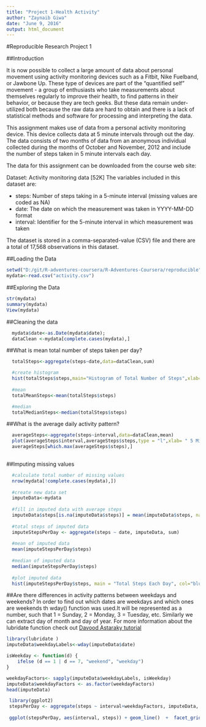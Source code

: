 ---
title: "Project 1-Health Activity"
author: "Zaynaib Giwa"
date: "June 9, 2016"
output: html_document
---

#Reproducible Research Project 1

##Introduction

It is now possible to collect a large amount of data about personal movement using activity monitoring devices such as a Fitbit, Nike Fuelband, or Jawbone Up. These type of devices are part of the "quantified self" movement - a group of enthusiasts who take measurements about themselves regularly to improve their health, to find patterns in their behavior, or because they are tech geeks. But these data remain under-utilized both because the raw data are hard to obtain and there is a lack of statistical methods and software for processing and interpreting the data.

This assignment makes use of data from a personal activity monitoring device. This device collects data at 5 minute intervals through out the day. The data consists of two months of data from an anonymous individual collected during the months of October and November, 2012 and include the number of steps taken in 5 minute intervals each day.

The data for this assignment can be downloaded from the course web site:

Dataset: Activity monitoring data [52K]
The variables included in this dataset are:

- steps: Number of steps taking in a 5-minute interval (missing values are coded as NA)
- date: The date on which the measurement was taken in YYYY-MM-DD format
- interval: Identifier for the 5-minute interval in which measurement was taken

The dataset is stored in a comma-separated-value (CSV) file and there are a total of 17,568 observations in this dataset.

##Loading the Data

```{r reading in data}
setwd("D:/git/R-adventures-coursera/R-Adventures-Coursera/reproducible")
mydata<-read.csv("activity.csv")
```

##Exploring the Data
```{r exploring data}
str(mydata)
summary(mydata)
View(mydata)
```

##Cleaning the data
```{r cleaning data}
  mydata$date<-as.Date(mydata$date);
  dataClean <-mydata[complete.cases(mydata),]
```

##What is mean total number of steps taken per day?
```{r total steps per day}

  totalSteps<-aggregate(steps~date,data=dataClean,sum)

  #create histogram
  hist(totalSteps$steps,main="Histogram of Total Number of Steps",xlab="Number of Steps",col="firebrick")
  
  #mean
  totalMeanSteps<-mean(totalSteps$steps)

  #median
  totalMedianSteps<-median(totalSteps$steps)
```

##What is the average daily activity pattern?
```{r plot a lattice graph}
  averageSteps<-aggregate(steps~interval,data=dataClean,mean)
  plot(averageSteps$interval,averageSteps$steps,type = "l",xlab= " 5 Minute Intervals",ylab="Average Number of Steps", col="firebrick")
  averageSteps[which.max(averageSteps$steps),]
  
```
##Imputing missing values

```{r missing values}
  #calculate total number of missing values
  nrow(mydata[!complete.cases(mydata),])
  
  #create new data set
  imputeData<-mydata
  
  #fill in imputed data with average steps
  imputeData$steps[is.na(imputeData$steps)] = mean(imputeData$steps, na.rm=TRUE)
  
  #total steps of imputed data
  imputeStepsPerDay <- aggregate(steps ~ date, imputeData, sum)
  
  #mean of imputed data
  mean(imputeStepsPerDay$steps)
  
  #median of imputed data
  median(imputeStepsPerDay$steps)
  
  #plot imputed data
  hist(imputeStepsPerDay$steps, main = "Total Steps Each Day", col="blue", xlab="Number of Steps")

```



##Are there differences in activity patterns between weekdays and weekends?
In order to find out which dates are weekdays and which ones are weekends th wday() function was used.It will be represented as a number, such that 1 = Sunday, 2 = Monday, 3 = Tuesday, etc. Similarly we can extract day of month and day of year. For more information about the lubridate function check out <a href="https://rpubs.com/davoodastaraky/lubridate">Davood Astaraky tutorial</a>

```{r}
library(lubridate )
imputeData$weekdayLabels<-wday(imputeData$date)

isWeekday <- function(d) {
    ifelse (d == 1 | d == 7, "weekend", "weekday")
}

weekdayFactors<- sapply(imputeData$weekdayLabels, isWeekday)
imputeData$weekdayFactors <- as.factor(weekdayFactors)
head(imputeData)

```


```{r}
 library(ggplot2)
 stepsPerDay <- aggregate(steps ~ interval+weekdayFactors, imputeData, mean)
 
 ggplot(stepsPerDay, aes(interval, steps)) + geom_line()  +  facet_grid(weekdayFactors ~ .) + xlab("5-minute interval") + ylab("Number of steps")
```  
